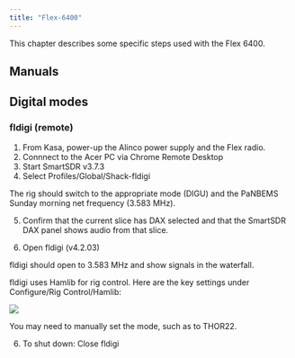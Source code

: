 ```yaml
---
title: "Flex-6400"
---
```


This chapter describes some specific steps used with the Flex 6400.

## Manuals

## Digital modes

### fldigi (remote)

1. From Kasa, power-up the Alinco power supply and the Flex radio.
2. Connnect to the Acer PC via Chrome Remote Desktop
3. Start SmartSDR v3.7.3
4. Select Profiles/Global/Shack-fldigi

The rig should switch to the appropriate mode (DIGU) and the PaNBEMS Sunday morning net frequency (3.583 MHz).

5. Confirm that the current slice has DAX selected and that the SmartSDR DAX panel shows audio from that slice.

5. Open fldigi (v4.2.03)

fldigi should open to 3.583 MHz and show signals in the waterfall.

::: {.callout-tip}

fldigi uses Hamlib for rig control.
Here are the key settings under Configure/Rig Control/Hamlib:

![](img/fldigi-flex6400-hamlib-params.png)

::: 

You may need to manually set the mode, such as to THOR22.

6. To shut down: Close fldigi